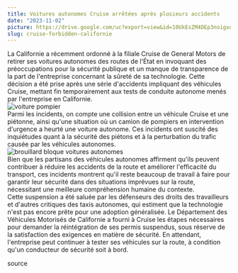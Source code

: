 ```yaml
---
title: Voitures autonomes Cruise arrêtées après plusieurs accidents
date: "2023-11-02"
picture: https://drive.google.com/uc?export=view&id=10UkEsZM4DEp3noigxqzIANsMFmgtEvMW
slug: cruise-forbidden-californie
---
```


<div>
  La Californie a récemment ordonné à la filiale Cruise de General Motors de
  retirer ses voitures autonomes des routes de l'État en invoquant des
  préoccupations pour la sécurité publique et un manque de transparence de la
  part de l'entreprise concernant la sûreté de sa technologie. Cette décision a
  été prise après une série d'accidents impliquant des véhicules Cruise, mettant
  fin temporairement aux tests de conduite autonome menés par l'entreprise en
  Californie.
</div>

<Link
  href='https://www.reuters.com/world/us/us-agency-california-gathering-details-self-driving-crash-2023-10-03/'
  target='_blank'
  className='flex items-center justify-center'
>
  <Image
    src='https://www.reuters.com/resizer/QVK5V9BGZUB6LhQfprPqi0X4k_w=/960x0/filters:quality(80)/cloudfront-us-east-2.images.arcpublishing.com/reuters/3QK7U3OJNNLLPB2AFH4YL47PXU.jpg'
    alt='voiture pompier'
    width={400}
    height={400}
  />
</Link>

<div>
  Parmi les incidents, on compte une collision entre un véhicule Cruise et une
  piétonne, ainsi qu'une situation où un camion de pompiers en intervention
  d'urgence a heurté une voiture autonome. Ces incidents ont suscité des
  inquiétudes quant à la sécurité des piétons et à la perturbation du trafic
  causée par les véhicules autonomes.
</div>

<Link
  href='https://www.sfchronicle.com/bayarea/article/san-francisco-waymo-stopped-in-street-17890821.php'
  target='_blank'
  className='flex items-center justify-center'
>
  <Image
    src='https://s.hdnux.com/photos/01/32/22/23/23667922/4/rawImage.jpg'
    alt='brouillard bloque voitures autonomes'
    width={400}
    height={400}
  />
</Link>

<div>
  Bien que les partisans des véhicules autonomes affirment qu'ils peuvent
  contribuer à réduire les accidents de la route et améliorer l'efficacité du
  transport, ces incidents montrent qu'il reste beaucoup de travail à faire pour
  garantir leur sécurité dans des situations imprévues sur la route, nécessitant
  une meilleure compréhension humaine du contexte.
</div>

<div>
  Cette suspension a été saluée par les défenseurs des droits des travailleurs
  et d'autres critiques des taxis autonomes, qui estiment que la technologie
  n'est pas encore prête pour une adoption généralisée. Le Département des
  Véhicules Motorisés de Californie a fourni à Cruise les étapes nécessaires
  pour demander la réintégration de ses permis suspendus, sous réserve de la
  satisfaction des exigences en matière de sécurité. En attendant, l'entreprise
  peut continuer à tester ses véhicules sur la route, à condition qu'un
  conducteur de sécurité soit à bord.
</div>

<Link href='https://www.dmv.ca.gov/portal/news-and-media/dmv-statement-on-cruise-llc-suspension/' target='_blank'>

source

</Link>
